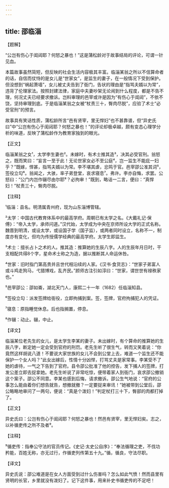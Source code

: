 ```yaml
---
---
---
```

title: 邵临淄
---




【题解】


“公岂有伤心于闺闼耶？何怒之暴也！”这是蒲松龄对于故事结局的评论，可谓一针见血。

本篇故事虽然简短，但反映的社会生活内容极其丰富。临淄某翁之所以不信算命者的话，自信而仗恃的是女儿是“世家女”，是监生的妻子，在一般情况下受到保护。但没想到“祸起萧墙”，女儿被丈夫告到了衙门，告状的理由是“指骂夫婿以为常”，违背了伦理家法。按照封建法律，家庭中夫妻吵架无论闹到什么程度，都是不告不理，何况丈夫已经要求撤诉。岂料审理的邑宰或许是因为“有伤心于闺闼”，不依不饶，坚持审理到底。于是临淄某翁之女被“杖责三十，臀肉尽脱”，应验了术士“必受官刑”的预言。

故事具有笑话性质，蒲松龄所言“邑有贤宰，里无悍妇”也不甚靠谱，但“异史氏曰”中“公岂有伤心于闺闼耶？何怒之暴也！”的评论却极卓越，颇有变态心理学分析的味道，反映了蒲松龄作为教育家独到的眼光。


【正文】

临淄某翁之女¹，太学李生妻也²。未嫁时，有术士推其造³，决其必受官刑。翁怒之，既而笑曰：“妄言一至于此！无论世家女必不至公庭⁴，岂一监生不能庇一妇乎？”既嫁，悍甚，指骂夫婿以为常。李不堪其虐，忿鸣于官。邑宰邵公准其词⁵，签役立勾⁶。翁闻之，大骇，率子弟登堂，哀求寝息⁷。弗许。李亦自悔，求罢。公怒曰：“公门内岂作辍尽由尔耶⁸？必拘审！”既到，略诘一二言，便曰：“真悍妇！”杖责三十，臀肉尽脱。

【注释】


¹临淄：县名。明清属青州府，现为山东淄博管辖。

²太学：中国古代教育体系中的最高学府。周朝已有太学之名。《大戴礼记·保傅》：“帝入太学，承师问道。”汉代始，太学成为中央在京师所设大学的正式名称。魏晋到明清，或设太学，或设国子学（国子监），或两者同时设立，名称不一，制度亦有变化，但均为传授儒学经典的最高学府。太学生即监生。

³术士：擅长占卜之术的人。推其造：推算她的生辰八字。人的生辰年月日时，干支相配共得8个字，星命术士称之为造，据以推断其人命运休咎。

⁴世家：旧时指门第高贵并且世代相沿续的人家。《汉书·食货志》：“世家子弟富人或斗鸡走狗马，弋猎博戏，乱齐民。”颜师古注引如淳曰：“世家，谓世世有禄秩家也。”

⁵邑宰邵公：邵如崙，湖北天门人，康熙二十一年（1682）任临淄知县。

⁶签役立勾：派发签牌给衙役，立即拘捕到案。签，签牌，官府拘捕犯人的凭证。

⁷寝息：原指睡觉休息。后也指搁置，停息。

⁸作辍：动止。辍，中止。





【译文】


临淄某位老先生的女儿，是太学生李某的妻子。未出嫁时，有个算命的推算她的生辰八字，断定她一定会受到官府的刑罚。老先生听了很生气，转而又笑着说：“你竟然这样胡说八道！不要说大家世族的女儿不会到公堂上去，难道一个监生还不能保护一个女人吗？”此女出嫁后，性情十分凶悍，打骂丈夫是家常事。李某受不了她的虐待，一气之下告到了官府。县令邵公批准了他的控告，发下捕人的签牌，打发公差立即去捉拿她。老先生听说了非常吃惊，便带着家人到衙门，哀求邵公撤销这个案子。邵公不同意。李某也感到后悔，请求撤诉。邵公生气地说：“官府的公事怎么能由着你们想告就告，想撤就撤？一定要捉来审讯！”她被带到公堂后，邵公略略地审问了一两句，便说：“真是个泼妇！”判定杖打三十下，臀部的肉都打掉了。


【正文】

异史氏曰：公岂有伤心于闺闼耶？何怒之暴也！然邑有贤宰，里无悍妇矣。志之，以补循吏传之所不及者⁹。

【注释】


⁹循吏传：指奉公守法的官员传记。《史记·太史公自序》：“奉法循理之吏，不伐功矜能，百姓无称，亦无过行，作循吏列传第五十九。”循，循良，守法尽职。





【译文】


异史氏说：邵公难道是在女人方面受到过什么伤害吗？怎么如此气愤！然而县里有贤明的长官，乡里就没有泼妇了。记下这件事，用来补史书循吏传的不足吧！
